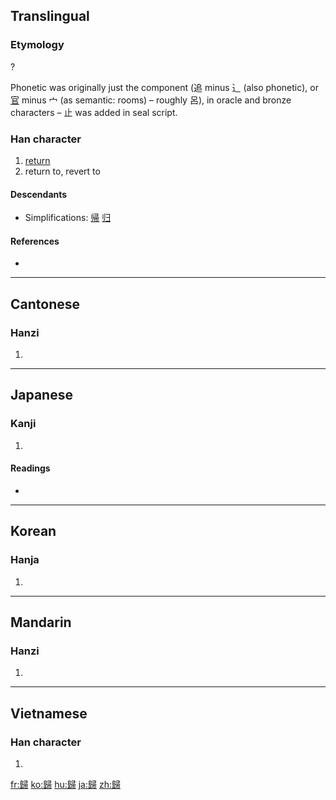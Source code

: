 {{also|帰|归}}
==Translingual==
{{ja-forms|[[帰]]|[[归]]|歸}}

===Etymology===
{{Han compound|追|帚|ls=psc|c1=p|c2=s}} ?

Phonetic was originally just the component (追 minus ⻌ (also phonetic), or [[官]] minus 宀 (as semantic: rooms) – roughly 呂), in oracle and bronze characters – 止 was added in seal script.

===Han character===
{{Han char|rn=77|rad=止|as=14|sn=18|four=2712<sub>7</sub>|canj=竹一尸一月 (HMSMB)}}

# [[return]]
# return to, revert to

====Descendants====
* Simplifications: [[帰]] [[归]]

====References====
* {{Han ref|kx=0578.070|dkj=16349|dj=0968.180|hdz=21446.150|uh=6B78|ud=27512|bh=C26B|bd=49771}}

----

==Cantonese==

===Hanzi===
{{yue-hanzi|jyut=|y=gwai1|sim=归}}

# {{defn|Cantonese|sort=止14}}

----

==Japanese==

===Kanji===
{{ja-kanji|grade=|rs=止14}}

# {{defn|Japanese|sort=止14}}

====Readings====
* {{ja-readings|on=[[き]] (ki), [[ぎ]] (gi)|kun=[[とつぐ]] (totsugu), [[ゆく]] (yuku), [[かえる]] (kaeru)}}

----

==Korean==

===Hanja===
{{ko-hanja|hangeul=[[귀]], [[궤]]|eumhun=|rv=gwi, gwe|mr=kwi, kwe|y=kwi, kwey}}

# {{defn|Korean|sort=止14}}

----

==Mandarin==

===Hanzi===
{{cmn-hanzi|sim=归|pin=[[guī]] ([[gui1]])|wg=kuei<sup>1</sup>}}

# {{defn|Mandarin|sort=止14}}

----

==Vietnamese==

===Han character===
{{vi-hantu|[[quy]], [[qui]]|rs=止14}}

# {{defn|Vietnamese|sort=止14}}

[[fr:歸]]
[[ko:歸]]
[[hu:歸]]
[[ja:歸]]
[[zh:歸]]